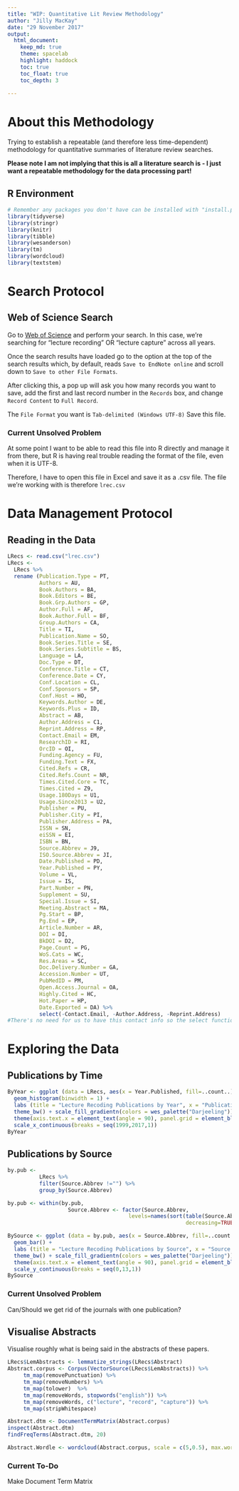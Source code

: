 ---
title: "WIP: Quantitative Lit Review Methodology"
author: "Jilly MacKay"
date: "29 November 2017"
output: 
  html_document:
    keep_md: true
    theme: spacelab
    highlight: haddock
    toc: true 
    toc_float: true
    toc_depth: 3
    
---
# About this Methodology
Trying to establish a repeatable (and therefore less time-dependent) methodology for quantitative summaries of literature review searches.

**Please note I am not implying that this is all a literature search is - I just want a repeatable methodology for the data processing part!**

## R Environment
```{r}
# Remember any packages you don't have can be installed with "install.packages("package.name")"
library(tidyverse)
library(stringr)
library(knitr)
library(tibble)
library(wesanderson)
library(tm)
library(wordcloud)
library(textstem)
```

# Search Protocol
## Web of Science Search
Go to [Web of Science](https://webofknowledge.com/) and perform your search. In this case, we're searching for "lecture recording" OR "lecture capture" across all years. 

Once the search results have loaded go to the option at the top of the search results which, by default, reads `Save to EndNote online` and scroll down to `Save to other File Formats`. 

After clicking this, a pop up will ask you how many records you want to save, add the first and last record number in the `Records` box, and change `Record Content` to `Full Record`.

The `File Format` you want is `Tab-delimited (Windows UTF-8)`
Save this file. 

### Current Unsolved Problem
At some point I want to be able to read this file into R directly and manage it from there, but R is having real trouble reading the format of the file, even when it is UTF-8. 

Therefore, I have to open this file in Excel and save it as a .csv file. The file we're working with is therefore `lrec.csv`



# Data Management Protocol
## Reading in the Data
```{r}
LRecs <- read.csv("lrec.csv")
LRecs <- 
  LRecs %>%
  rename (Publication.Type = PT, 
          Authors = AU, 
          Book.Authors = BA, 
          Book.Editors = BE, 
          Book.Grp.Authors = GP, 
          Author.Full = AF, 
          Book.Author.Full = BF, 
          Group.Authors = CA, 
          Title = TI, 
          Publication.Name = SO, 
          Book.Series.Title = SE, 
          Book.Series.Subtitle = BS, 
          Language = LA, 
          Doc.Type = DT, 
          Conference.Title = CT, 
          Conference.Date = CY, 
          Conf.Location = CL, 
          Conf.Sponsors = SP, 
          Conf.Host = HO, 
          Keywords.Author = DE, 
          Keywords.Plus = ID, 
          Abstract = AB, 
          Author.Address = C1, 
          Reprint.Address = RP, 
          Contact.Email = EM, 
          ResearchID = RI, 
          OrcID = OI, 
          Funding.Agency = FU, 
          Funding.Text = FX, 
          Cited.Refs = CR, 
          Cited.Refs.Count = NR, 
          Times.Cited.Core = TC, 
          Times.Cited = Z9, 
          Usage.180Days = U1, 
          Usage.Since2013 = U2, 
          Publisher = PU, 
          Publisher.City = PI, 
          Publisher.Address = PA, 
          ISSN = SN, 
          eiSSN = EI, 
          ISBN = BN, 
          Source.Abbrev = J9, 
          ISO.Source.Abbrev = JI, 
          Date.Published = PD, 
          Year.Published = PY, 
          Volume = VL, 
          Issue = IS, 
          Part.Number = PN, 
          Supplement = SU, 
          Special.Issue = SI, 
          Meeting.Abstract = MA, 
          Pg.Start = BP, 
          Pg.End = EP,
          Article.Number = AR, 
          DOI = DI, 
          BkDOI = D2, 
          Page.Count = PG, 
          WoS.Cats = WC, 
          Res.Areas = SC, 
          Doc.Delivery.Number = GA, 
          Accession.Number = UT, 
          PubMedID = PM, 
          Open.Access.Journal = OA, 
          Highly.Cited = HC, 
          Hot.Paper = HP, 
          Date.Exported = DA) %>%
          select(-Contact.Email, -Author.Address, -Reprint.Address) 
#There's no need for us to have this contact info so the select function gets rid of them
```




# Exploring the Data
## Publications by Time
```{r}
ByYear <- ggplot (data = LRecs, aes(x = Year.Published, fill=..count..)) + 
  geom_histogram(binwidth = 1) + 
  labs (title = "Lecture Recoding Publications by Year", x = "Publication Year") + 
  theme_bw() + scale_fill_gradientn(colors = wes_palette("Darjeeling"))  + 
  theme(axis.text.x = element_text(angle = 90), panel.grid = element_blank()) + 
  scale_x_continuous(breaks = seq(1999,2017,1))
ByYear
```

## Publications by Source
```{r}
by.pub <- 
          LRecs %>%
          filter(Source.Abbrev !="") %>%
          group_by(Source.Abbrev) 

by.pub <- within(by.pub, 
                   Source.Abbrev <- factor(Source.Abbrev, 
                                      levels=names(sort(table(Source.Abbrev), 
                                                        decreasing=TRUE))))

BySource <- ggplot (data = by.pub, aes(x = Source.Abbrev, fill=..count..)) + 
  geom_bar() + 
  labs (title = "Lecture Recoding Publications by Source", x = "Source Name", y = "N Publications") + 
  theme_bw() + scale_fill_gradientn(colors = wes_palette("Darjeeling"))  + 
  theme(axis.text.x = element_text(angle = 90), panel.grid = element_blank()) +
  scale_y_continuous(breaks = seq(0,13,1))
BySource
```

### Current Unsolved Problem
Can/Should we get rid of the journals with one publication?


## Visualise Abstracts
Visualise roughly what is being said in the abstracts of these papers.
```{r}
LRecs$LemAbstracts <- lemmatize_strings(LRecs$Abstract)
Abstract.corpus <- Corpus(VectorSource(LRecs$LemAbstracts)) %>%
     tm_map(removePunctuation) %>%
     tm_map(removeNumbers) %>%
     tm_map(tolower)  %>%
     tm_map(removeWords, stopwords("english")) %>%
     tm_map(removeWords, c("lecture", "record", "capture")) %>%
     tm_map(stripWhitespace)

Abstract.dtm <- DocumentTermMatrix(Abstract.corpus)
inspect(Abstract.dtm)
findFreqTerms(Abstract.dtm, 20)

Abstract.Wordle <- wordcloud(Abstract.corpus, scale = c(5,0.5), max.words = 100, random.order = FALSE, random.color = FALSE, rot.per = 0, use.r.layout = FALSE, colors = wes_palette("Darjeeling"))

```

### Current To-Do 
Make Document Term Matrix